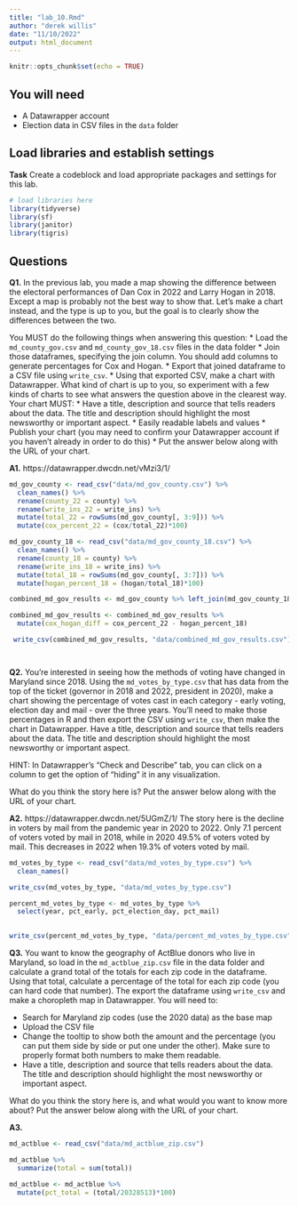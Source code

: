 ```yaml
---
title: "lab_10.Rmd"
author: "derek willis"
date: "11/10/2022"
output: html_document
---
```


```r
knitr::opts_chunk$set(echo = TRUE)
```

## You will need

* A Datawrapper account
* Election data in CSV files in the `data` folder

## Load libraries and establish settings

**Task** Create a codeblock and load appropriate packages and settings for this lab.

```r
# load libraries here
library(tidyverse)
library(sf)
library(janitor)
library(tigris)
```

## Questions

**Q1.** In the previous lab, you made a map showing the difference between the electoral performances of Dan Cox in 2022 and Larry Hogan in 2018. Except a map is probably not the best way to show that. Let's make a chart instead, and the type is up to you, but the goal is to clearly show the differences between the two.

You MUST do the following things when answering this question:
* Load the `md_county_gov.csv` and `md_county_gov_18.csv` files in the data folder
* Join those dataframes, specifying the join column. You should add columns to generate percentages for Cox and Hogan.
* Export that joined dataframe to a CSV file using `write_csv`.
* Using that exported CSV, make a chart with Datawrapper. What kind of chart is up to you, so experiment with a few kinds of charts to see what answers the question above in the clearest way. Your chart MUST:
  * Have a title, description and source that tells readers about the data. The title and description should highlight the most newsworthy or important aspect.
  * Easily readable labels and values
* Publish your chart (you may need to confirm your Datawrapper account if you haven't already in order to do this)
* Put the answer below along with the URL of your chart.

**A1.** https://datawrapper.dwcdn.net/vMzi3/1/

```r
md_gov_county <- read_csv("data/md_gov_county.csv") %>% 
  clean_names() %>%
  rename(county_22 = county) %>% 
  rename(write_ins_22 = write_ins) %>% 
  mutate(total_22 = rowSums(md_gov_county[, 3:9])) %>% 
  mutate(cox_percent_22 = (cox/total_22)*100)

md_gov_county_18 <- read_csv("data/md_gov_county_18.csv") %>% 
  clean_names() %>%
  rename(county_18 = county) %>% 
  rename(write_ins_18 = write_ins) %>%
  mutate(total_18 = rowSums(md_gov_county[, 3:7])) %>%
  mutate(hogan_percent_18 = (hogan/total_18)*100)

combined_md_gov_results <- md_gov_county %>% left_join(md_gov_county_18, by="geoid")

combined_md_gov_results <- combined_md_gov_results %>% 
  mutate(cox_hogan_diff = cox_percent_22 - hogan_percent_18)

 write_csv(combined_md_gov_results, "data/combined_md_gov_results.csv")




```

**Q2.** You're interested in seeing how the methods of voting have changed in Maryland since 2018. Using the `md_votes_by_type.csv` that has data from the top of the ticket (governor in 2018 and 2022, president in 2020), make a chart showing the percentage of votes cast in each category - early voting, election day and mail - over the three years. You'll need to make those percentages in R and then export the CSV using `write_csv`, then make the chart in Datawrapper. Have a title, description and source that tells readers about the data. The title and description should highlight the most newsworthy or important aspect.

HINT: In Datawrapper's "Check and Describe" tab, you can click on a column to get the option of "hiding" it in any visualization.

What do you think the story here is? Put the answer below along with the URL of your chart.

**A2.** https://datawrapper.dwcdn.net/5UGmZ/1/ The story here is the decline in voters by mail from the pandemic year in 2020 to 2022. Only 7.1 percent of voters voted by mail in 2018, while in 2020 49.5% of voters voted by mail. This decreases in 2022 when 19.3% of voters voted by mail. 

```r
md_votes_by_type <- read_csv("data/md_votes_by_type.csv") %>% 
  clean_names()

write_csv(md_votes_by_type, "data/md_votes_by_type.csv")

percent_md_votes_by_type <- md_votes_by_type %>% 
  select(year, pct_early, pct_election_day, pct_mail)
  

write_csv(percent_md_votes_by_type, "data/percent_md_votes_by_type.csv")
```


**Q3.** You want to know the geography of ActBlue donors who live in Maryland, so load in the `md_actblue_zip.csv` file in the data folder and calculate a grand total of the totals for each zip code in the dataframe. Using that total, calculate a percentage of the total for each zip code (you can hard code that number). The export the dataframe using `write_csv` and make a choropleth map in Datawrapper. You will need to:

* Search for Maryland zip codes (use the 2020 data) as the base map
* Upload the CSV file
* Change the tooltip to show both the amount and the percentage (you can put them side by side or put one under the other). Make sure to properly format both numbers to make them readable.
* Have a title, description and source that tells readers about the data. The title and description should highlight the most newsworthy or important aspect.

What do you think the story here is, and what would you want to know more about? Put the answer below along with the URL of your chart.

**A3.** 

```r
md_actblue <- read_csv("data/md_actblue_zip.csv")

md_actblue %>% 
  summarize(total = sum(total))
```
```r
md_actblue <- md_actblue %>% 
  mutate(pct_total = (total/20328513)*100)
```
